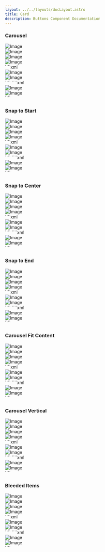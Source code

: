 ```yaml
---
layout: ../../layouts/docLayout.astro
title: Card
description: Buttons Component Documentation
---
```



### Carousel

<Tabs>
    <TabItem label="Preview">
        <Card>
            <div class="carousel rounded-xl">
                <div class="carousel-item h-80">
                    <img
                        src="https://images.unsplash.com/photo-1501854140801-50d01698950b?q=80&w=2600&auto=format&fit=crop&ixlib=rb-4.0.3&ixid=M3wxMjA3fDB8MHxwaG90by1wYWdlfHx8fGVufDB8fHx8fA%3D%3D"
                        alt="Image" />
                </div>
                <div class="carousel-item h-80">
                    <img
                        src="https://images.unsplash.com/photo-1479030160180-b1860951d696?q=80&w=3072&auto=format&fit=crop&ixlib=rb-4.0.3&ixid=M3wxMjA3fDB8MHxwaG90by1wYWdlfHx8fGVufDB8fHx8fA%3D%3D"
                        alt="Image" />
                </div>
                <div class="carousel-item h-80">
                    <img
                        src="https://images.unsplash.com/photo-1515984977862-1c7201ef324d?q=80&w=3000&auto=format&fit=crop&ixlib=rb-4.0.3&ixid=M3wxMjA3fDB8MHxwaG90by1wYWdlfHx8fGVufDB8fHx8fA%3D%3D"
                        alt="Image" />
                </div>
                <div class="carousel-item h-80">
                    <img
                        src="https://images.unsplash.com/photo-1517911122989-a8bcd823bed3?q=80&w=3870&auto=format&fit=crop&ixlib=rb-4.0.3&ixid=M3wxMjA3fDB8MHxwaG90by1wYWdlfHx8fGVufDB8fHx8fA%3D%3D"
                        alt="Image" />
                </div>
            </div>
        </Card>
    </TabItem>
    <TabItem label="HTML">
        ````xml
        <div class="carousel">
            <div class="carousel-item h-80">
                <img
                    src="https://images.unsplash.com/photo-1670995982270-b892c06054c5?q=80&w=3987&auto=format&fit=crop&ixlib=rb-4.0.3&ixid=M3wxMjA3fDB8MHxwaG90by1wYWdlfHx8fGVufDB8fHx8fA%3D%3D"
                    alt="Image" />
            </div>
            <div class="carousel-item h-80">
                <img
                    src="https://images.unsplash.com/photo-1558975355-84703f540cf6?q=80&w=3712&auto=format&fit=crop&ixlib=rb-4.0.3&ixid=M3wxMjA3fDB8MHxwaG90by1wYWdlfHx8fGVufDB8fHx8fA%3D%3D"
                    alt="Image" />
            </div>
            <!-- Add more items here -->
        </div>
        ````
    </TabItem>
    <TabItem label="JSX">
        ````xml
        <div className="carousel">
            <div className="carousel-item h-80">
                <img
                    src="https://images.unsplash.com/photo-1670995982270-b892c06054c5?q=80&w=3987&auto=format&fit=crop&ixlib=rb-4.0.3&ixid=M3wxMjA3fDB8MHxwaG90by1wYWdlfHx8fGVufDB8fHx8fA%3D%3D"
                    alt="Image" />
            </div>
            <div className="carousel-item h-80">
                <img
                    src="https://images.unsplash.com/photo-1558975355-84703f540cf6?q=80&w=3712&auto=format&fit=crop&ixlib=rb-4.0.3&ixid=M3wxMjA3fDB8MHxwaG90by1wYWdlfHx8fGVufDB8fHx8fA%3D%3D"
                    alt="Image" />
            </div>
            <!-- Add more items here -->
        </div>
        ````
    </TabItem>
</Tabs>

### Snap to Start

<Tabs>
    <TabItem label="Preview">
        <Card>
            <div class="flex justify-center">
                <div class="carousel rounded-xl carousel-start w-full">
                    <div class="carousel-item h-80">
                        <img
                            src="https://images.unsplash.com/photo-1501854140801-50d01698950b?q=80&w=2600&auto=format&fit=crop&ixlib=rb-4.0.3&ixid=M3wxMjA3fDB8MHxwaG90by1wYWdlfHx8fGVufDB8fHx8fA%3D%3D"
                            alt="Image" />
                    </div>
                    <div class="carousel-item h-80">
                        <img
                            src="https://images.unsplash.com/photo-1479030160180-b1860951d696?q=80&w=3072&auto=format&fit=crop&ixlib=rb-4.0.3&ixid=M3wxMjA3fDB8MHxwaG90by1wYWdlfHx8fGVufDB8fHx8fA%3D%3D"
                            alt="Image" />
                    </div>
                    <div class="carousel-item h-80">
                        <img
                            src="https://images.unsplash.com/photo-1515984977862-1c7201ef324d?q=80&w=3000&auto=format&fit=crop&ixlib=rb-4.0.3&ixid=M3wxMjA3fDB8MHxwaG90by1wYWdlfHx8fGVufDB8fHx8fA%3D%3D"
                            alt="Image" />
                    </div>
                    <div class="carousel-item h-80">
                        <img
                            src="https://images.unsplash.com/photo-1517911122989-a8bcd823bed3?q=80&w=3870&auto=format&fit=crop&ixlib=rb-4.0.3&ixid=M3wxMjA3fDB8MHxwaG90by1wYWdlfHx8fGVufDB8fHx8fA%3D%3D"
                            alt="Image" />
                    </div>
                </div>
            </div>
        </Card>
    </TabItem>
    <TabItem label="HTML">
        ````xml
        <div class="carousel carousel-vertical h-80">
            <div class="carousel-item h-80">
                <img
                    src="https://images.unsplash.com/photo-1670995982270-b892c06054c5?q=80&w=3987&auto=format&fit=crop&ixlib=rb-4.0.3&ixid=M3wxMjA3fDB8MHxwaG90by1wYWdlfHx8fGVufDB8fHx8fA%3D%3D"
                    alt="Image" />
            </div>
            <div class="carousel-item h-80">
                <img
                    src="https://images.unsplash.com/photo-1558975355-84703f540cf6?q=80&w=3712&auto=format&fit=crop&ixlib=rb-4.0.3&ixid=M3wxMjA3fDB8MHxwaG90by1wYWdlfHx8fGVufDB8fHx8fA%3D%3D"
                    alt="Image" />
            </div>
            <!-- Add more items here -->
        </div>
        ````
    </TabItem>
    <TabItem label="JSX">
        ````xml
        <div className="carousel carousel-vertical h-80">
            <div className="carousel-item h-80">
                <img
                    src="https://images.unsplash.com/photo-1670995982270-b892c06054c5?q=80&w=3987&auto=format&fit=crop&ixlib=rb-4.0.3&ixid=M3wxMjA3fDB8MHxwaG90by1wYWdlfHx8fGVufDB8fHx8fA%3D%3D"
                    alt="Image" />
            </div>
            <div className="carousel-item h-80">
                <img
                    src="https://images.unsplash.com/photo-1558975355-84703f540cf6?q=80&w=3712&auto=format&fit=crop&ixlib=rb-4.0.3&ixid=M3wxMjA3fDB8MHxwaG90by1wYWdlfHx8fGVufDB8fHx8fA%3D%3D"
                    alt="Image" />
            </div>
            <!-- Add more items here -->
        </div>
        ````
    </TabItem>
</Tabs>

### Snap to Center

<Tabs>
    <TabItem label="Preview">
        <Card>
            <div class="flex justify-center">
                <div class="carousel rounded-xl carousel-center w-full">
                    <div class="carousel-item h-80">
                        <img
                            src="https://images.unsplash.com/photo-1501854140801-50d01698950b?q=80&w=2600&auto=format&fit=crop&ixlib=rb-4.0.3&ixid=M3wxMjA3fDB8MHxwaG90by1wYWdlfHx8fGVufDB8fHx8fA%3D%3D"
                            alt="Image" />
                    </div>
                    <div class="carousel-item h-80">
                        <img
                            src="https://images.unsplash.com/photo-1479030160180-b1860951d696?q=80&w=3072&auto=format&fit=crop&ixlib=rb-4.0.3&ixid=M3wxMjA3fDB8MHxwaG90by1wYWdlfHx8fGVufDB8fHx8fA%3D%3D"
                            alt="Image" />
                    </div>
                    <div class="carousel-item h-80">
                        <img
                            src="https://images.unsplash.com/photo-1515984977862-1c7201ef324d?q=80&w=3000&auto=format&fit=crop&ixlib=rb-4.0.3&ixid=M3wxMjA3fDB8MHxwaG90by1wYWdlfHx8fGVufDB8fHx8fA%3D%3D"
                            alt="Image" />
                    </div>
                    <div class="carousel-item h-80">
                        <img
                            src="https://images.unsplash.com/photo-1517911122989-a8bcd823bed3?q=80&w=3870&auto=format&fit=crop&ixlib=rb-4.0.3&ixid=M3wxMjA3fDB8MHxwaG90by1wYWdlfHx8fGVufDB8fHx8fA%3D%3D"
                            alt="Image" />
                    </div>
                </div>
            </div>
        </Card>
    </TabItem>
    <TabItem label="HTML">
        ````xml
        <div class="carousel carousel-vertical h-80">
            <div class="carousel-item h-80">
                <img
                    src="https://images.unsplash.com/photo-1670995982270-b892c06054c5?q=80&w=3987&auto=format&fit=crop&ixlib=rb-4.0.3&ixid=M3wxMjA3fDB8MHxwaG90by1wYWdlfHx8fGVufDB8fHx8fA%3D%3D"
                    alt="Image" />
            </div>
            <div class="carousel-item h-80">
                <img
                    src="https://images.unsplash.com/photo-1558975355-84703f540cf6?q=80&w=3712&auto=format&fit=crop&ixlib=rb-4.0.3&ixid=M3wxMjA3fDB8MHxwaG90by1wYWdlfHx8fGVufDB8fHx8fA%3D%3D"
                    alt="Image" />
            </div>
            <!-- Add more items here -->
        </div>
        ````
    </TabItem>
    <TabItem label="JSX">
        ````xml
        <div className="carousel carousel-vertical h-80">
            <div className="carousel-item h-80">
                <img
                    src="https://images.unsplash.com/photo-1670995982270-b892c06054c5?q=80&w=3987&auto=format&fit=crop&ixlib=rb-4.0.3&ixid=M3wxMjA3fDB8MHxwaG90by1wYWdlfHx8fGVufDB8fHx8fA%3D%3D"
                    alt="Image" />
            </div>
            <div className="carousel-item h-80">
                <img
                    src="https://images.unsplash.com/photo-1558975355-84703f540cf6?q=80&w=3712&auto=format&fit=crop&ixlib=rb-4.0.3&ixid=M3wxMjA3fDB8MHxwaG90by1wYWdlfHx8fGVufDB8fHx8fA%3D%3D"
                    alt="Image" />
            </div>
            <!-- Add more items here -->
        </div>
        ````
    </TabItem>
</Tabs>

### Snap to End

<Tabs>
    <TabItem label="Preview">
        <Card>
            <div class="flex justify-center">
                <div class="carousel rounded-xl carousel-end w-full">
                    <div class="carousel-item h-80">
                        <img
                            src="https://images.unsplash.com/photo-1501854140801-50d01698950b?q=80&w=2600&auto=format&fit=crop&ixlib=rb-4.0.3&ixid=M3wxMjA3fDB8MHxwaG90by1wYWdlfHx8fGVufDB8fHx8fA%3D%3D"
                            alt="Image" />
                    </div>
                    <div class="carousel-item h-80">
                        <img
                            src="https://images.unsplash.com/photo-1479030160180-b1860951d696?q=80&w=3072&auto=format&fit=crop&ixlib=rb-4.0.3&ixid=M3wxMjA3fDB8MHxwaG90by1wYWdlfHx8fGVufDB8fHx8fA%3D%3D"
                            alt="Image" />
                    </div>
                    <div class="carousel-item h-80">
                        <img
                            src="https://images.unsplash.com/photo-1515984977862-1c7201ef324d?q=80&w=3000&auto=format&fit=crop&ixlib=rb-4.0.3&ixid=M3wxMjA3fDB8MHxwaG90by1wYWdlfHx8fGVufDB8fHx8fA%3D%3D"
                            alt="Image" />
                    </div>
                    <div class="carousel-item h-80">
                        <img
                            src="https://images.unsplash.com/photo-1517911122989-a8bcd823bed3?q=80&w=3870&auto=format&fit=crop&ixlib=rb-4.0.3&ixid=M3wxMjA3fDB8MHxwaG90by1wYWdlfHx8fGVufDB8fHx8fA%3D%3D"
                            alt="Image" />
                    </div>
                </div>
            </div>
        </Card>
    </TabItem>
    <TabItem label="HTML">
        ````xml
        <div class="carousel carousel-vertical h-80">
            <div class="carousel-item h-80">
                <img
                    src="https://images.unsplash.com/photo-1670995982270-b892c06054c5?q=80&w=3987&auto=format&fit=crop&ixlib=rb-4.0.3&ixid=M3wxMjA3fDB8MHxwaG90by1wYWdlfHx8fGVufDB8fHx8fA%3D%3D"
                    alt="Image" />
            </div>
            <div class="carousel-item h-80">
                <img
                    src="https://images.unsplash.com/photo-1558975355-84703f540cf6?q=80&w=3712&auto=format&fit=crop&ixlib=rb-4.0.3&ixid=M3wxMjA3fDB8MHxwaG90by1wYWdlfHx8fGVufDB8fHx8fA%3D%3D"
                    alt="Image" />
            </div>
            <!-- Add more items here -->
        </div>
        ````
    </TabItem>
    <TabItem label="JSX">
        ````xml
        <div className="carousel carousel-vertical h-80">
            <div className="carousel-item h-80">
                <img
                    src="https://images.unsplash.com/photo-1670995982270-b892c06054c5?q=80&w=3987&auto=format&fit=crop&ixlib=rb-4.0.3&ixid=M3wxMjA3fDB8MHxwaG90by1wYWdlfHx8fGVufDB8fHx8fA%3D%3D"
                    alt="Image" />
            </div>
            <div className="carousel-item h-80">
                <img
                    src="https://images.unsplash.com/photo-1558975355-84703f540cf6?q=80&w=3712&auto=format&fit=crop&ixlib=rb-4.0.3&ixid=M3wxMjA3fDB8MHxwaG90by1wYWdlfHx8fGVufDB8fHx8fA%3D%3D"
                    alt="Image" />
            </div>
            <!-- Add more items here -->
        </div>
        ````
    </TabItem>
</Tabs>

### Carousel Fit Content

<Tabs>
    <TabItem label="Preview">
        <Card>
            <div class="flex justify-center">
                <div class="carousel rounded-xl w-80">
                    <div class="carousel-item w-80">
                        <img
                            src="https://images.unsplash.com/photo-1501854140801-50d01698950b?q=80&w=2600&auto=format&fit=crop&ixlib=rb-4.0.3&ixid=M3wxMjA3fDB8MHxwaG90by1wYWdlfHx8fGVufDB8fHx8fA%3D%3D"
                            alt="Image" />
                    </div>
                    <div class="carousel-item w-80">
                        <img
                            src="https://images.unsplash.com/photo-1479030160180-b1860951d696?q=80&w=3072&auto=format&fit=crop&ixlib=rb-4.0.3&ixid=M3wxMjA3fDB8MHxwaG90by1wYWdlfHx8fGVufDB8fHx8fA%3D%3D"
                            alt="Image" />
                    </div>
                    <div class="carousel-item w-80">
                        <img
                            src="https://images.unsplash.com/photo-1515984977862-1c7201ef324d?q=80&w=3000&auto=format&fit=crop&ixlib=rb-4.0.3&ixid=M3wxMjA3fDB8MHxwaG90by1wYWdlfHx8fGVufDB8fHx8fA%3D%3D"
                            alt="Image" />
                    </div>
                    <div class="carousel-item w-80">
                        <img
                            src="https://images.unsplash.com/photo-1517911122989-a8bcd823bed3?q=80&w=3870&auto=format&fit=crop&ixlib=rb-4.0.3&ixid=M3wxMjA3fDB8MHxwaG90by1wYWdlfHx8fGVufDB8fHx8fA%3D%3D"
                            alt="Image" />
                    </div>
                </div>
            </div>
        </Card>
    </TabItem>
    <TabItem label="HTML">
        ````xml
        <div class="carousel carousel-vertical h-80">
            <div class="carousel-item h-80">
                <img
                    src="https://images.unsplash.com/photo-1670995982270-b892c06054c5?q=80&w=3987&auto=format&fit=crop&ixlib=rb-4.0.3&ixid=M3wxMjA3fDB8MHxwaG90by1wYWdlfHx8fGVufDB8fHx8fA%3D%3D"
                    alt="Image" />
            </div>
            <div class="carousel-item h-80">
                <img
                    src="https://images.unsplash.com/photo-1558975355-84703f540cf6?q=80&w=3712&auto=format&fit=crop&ixlib=rb-4.0.3&ixid=M3wxMjA3fDB8MHxwaG90by1wYWdlfHx8fGVufDB8fHx8fA%3D%3D"
                    alt="Image" />
            </div>
            <!-- Add more items here -->
        </div>
        ````
    </TabItem>
    <TabItem label="JSX">
        ````xml
        <div className="carousel carousel-vertical h-80">
            <div className="carousel-item h-80">
                <img
                    src="https://images.unsplash.com/photo-1670995982270-b892c06054c5?q=80&w=3987&auto=format&fit=crop&ixlib=rb-4.0.3&ixid=M3wxMjA3fDB8MHxwaG90by1wYWdlfHx8fGVufDB8fHx8fA%3D%3D"
                    alt="Image" />
            </div>
            <div className="carousel-item h-80">
                <img
                    src="https://images.unsplash.com/photo-1558975355-84703f540cf6?q=80&w=3712&auto=format&fit=crop&ixlib=rb-4.0.3&ixid=M3wxMjA3fDB8MHxwaG90by1wYWdlfHx8fGVufDB8fHx8fA%3D%3D"
                    alt="Image" />
            </div>
            <!-- Add more items here -->
        </div>
        ````
    </TabItem>
</Tabs>

### Carousel Vertical

<Tabs>
    <TabItem label="Preview">
        <Card>
            <div class="flex justify-center">
                <div class="carousel rounded-xl carousel-vertical h-80">
                    <div class="carousel-item h-80">
                        <img
                            src="https://images.unsplash.com/photo-1501854140801-50d01698950b?q=80&w=2600&auto=format&fit=crop&ixlib=rb-4.0.3&ixid=M3wxMjA3fDB8MHxwaG90by1wYWdlfHx8fGVufDB8fHx8fA%3D%3D"
                            alt="Image" />
                    </div>
                    <div class="carousel-item h-80">
                        <img
                            src="https://images.unsplash.com/photo-1479030160180-b1860951d696?q=80&w=3072&auto=format&fit=crop&ixlib=rb-4.0.3&ixid=M3wxMjA3fDB8MHxwaG90by1wYWdlfHx8fGVufDB8fHx8fA%3D%3D"
                            alt="Image" />
                    </div>
                    <div class="carousel-item h-80">
                        <img
                            src="https://images.unsplash.com/photo-1515984977862-1c7201ef324d?q=80&w=3000&auto=format&fit=crop&ixlib=rb-4.0.3&ixid=M3wxMjA3fDB8MHxwaG90by1wYWdlfHx8fGVufDB8fHx8fA%3D%3D"
                            alt="Image" />
                    </div>
                    <div class="carousel-item h-80">
                        <img
                            src="https://images.unsplash.com/photo-1517911122989-a8bcd823bed3?q=80&w=3870&auto=format&fit=crop&ixlib=rb-4.0.3&ixid=M3wxMjA3fDB8MHxwaG90by1wYWdlfHx8fGVufDB8fHx8fA%3D%3D"
                            alt="Image" />
                    </div>
                </div>
            </div>
        </Card>
    </TabItem>
    <TabItem label="HTML">
        ````xml
        <div class="carousel carousel-vertical h-80">
            <div class="carousel-item h-80">
                <img
                    src="https://images.unsplash.com/photo-1670995982270-b892c06054c5?q=80&w=3987&auto=format&fit=crop&ixlib=rb-4.0.3&ixid=M3wxMjA3fDB8MHxwaG90by1wYWdlfHx8fGVufDB8fHx8fA%3D%3D"
                    alt="Image" />
            </div>
            <div class="carousel-item h-80">
                <img
                    src="https://images.unsplash.com/photo-1558975355-84703f540cf6?q=80&w=3712&auto=format&fit=crop&ixlib=rb-4.0.3&ixid=M3wxMjA3fDB8MHxwaG90by1wYWdlfHx8fGVufDB8fHx8fA%3D%3D"
                    alt="Image" />
            </div>
            <!-- Add more items here -->
        </div>
        ````
    </TabItem>
    <TabItem label="JSX">
        ````xml
        <div className="carousel carousel-vertical h-80">
            <div className="carousel-item h-80">
                <img
                    src="https://images.unsplash.com/photo-1670995982270-b892c06054c5?q=80&w=3987&auto=format&fit=crop&ixlib=rb-4.0.3&ixid=M3wxMjA3fDB8MHxwaG90by1wYWdlfHx8fGVufDB8fHx8fA%3D%3D"
                    alt="Image" />
            </div>
            <div className="carousel-item h-80">
                <img
                    src="https://images.unsplash.com/photo-1558975355-84703f540cf6?q=80&w=3712&auto=format&fit=crop&ixlib=rb-4.0.3&ixid=M3wxMjA3fDB8MHxwaG90by1wYWdlfHx8fGVufDB8fHx8fA%3D%3D"
                    alt="Image" />
            </div>
            <!-- Add more items here -->
        </div>
        ````
    </TabItem>
</Tabs>

### Bleeded Items

<Tabs>
    <TabItem label="Preview">
        <Card>
            <div class="flex justify-center">
                <div class="carousel carousel-bleeded space-x-6">
                    <div class="carousel-item w-80">
                        <img
                            src="https://images.unsplash.com/photo-1501854140801-50d01698950b?q=80&w=2600&auto=format&fit=crop&ixlib=rb-4.0.3&ixid=M3wxMjA3fDB8MHxwaG90by1wYWdlfHx8fGVufDB8fHx8fA%3D%3D"
                            alt="Image" />
                    </div>
                    <div class="carousel-item w-80">
                        <img
                            src="https://images.unsplash.com/photo-1479030160180-b1860951d696?q=80&w=3072&auto=format&fit=crop&ixlib=rb-4.0.3&ixid=M3wxMjA3fDB8MHxwaG90by1wYWdlfHx8fGVufDB8fHx8fA%3D%3D"
                            alt="Image" />
                    </div>
                    <div class="carousel-item w-80">
                        <img
                            src="https://images.unsplash.com/photo-1515984977862-1c7201ef324d?q=80&w=3000&auto=format&fit=crop&ixlib=rb-4.0.3&ixid=M3wxMjA3fDB8MHxwaG90by1wYWdlfHx8fGVufDB8fHx8fA%3D%3D"
                            alt="Image" />
                    </div>
                    <div class="carousel-item w-80">
                        <img
                            src="https://images.unsplash.com/photo-1517911122989-a8bcd823bed3?q=80&w=3870&auto=format&fit=crop&ixlib=rb-4.0.3&ixid=M3wxMjA3fDB8MHxwaG90by1wYWdlfHx8fGVufDB8fHx8fA%3D%3D"
                            alt="Image" />
                    </div>
                </div>
            </div>
        </Card>
    </TabItem>
    <TabItem label="HTML">
        ````xml
        <div class="carousel carousel-vertical h-80">
            <div class="carousel-item h-80">
                <img
                    src="https://images.unsplash.com/photo-1670995982270-b892c06054c5?q=80&w=3987&auto=format&fit=crop&ixlib=rb-4.0.3&ixid=M3wxMjA3fDB8MHxwaG90by1wYWdlfHx8fGVufDB8fHx8fA%3D%3D"
                    alt="Image" />
            </div>
            <div class="carousel-item h-80">
                <img
                    src="https://images.unsplash.com/photo-1558975355-84703f540cf6?q=80&w=3712&auto=format&fit=crop&ixlib=rb-4.0.3&ixid=M3wxMjA3fDB8MHxwaG90by1wYWdlfHx8fGVufDB8fHx8fA%3D%3D"
                    alt="Image" />
            </div>
            <!-- Add more items here -->
        </div>
        ````
    </TabItem>
    <TabItem label="JSX">
        ````xml
        <div className="carousel carousel-vertical h-80">
            <div className="carousel-item h-80">
                <img
                    src="https://images.unsplash.com/photo-1670995982270-b892c06054c5?q=80&w=3987&auto=format&fit=crop&ixlib=rb-4.0.3&ixid=M3wxMjA3fDB8MHxwaG90by1wYWdlfHx8fGVufDB8fHx8fA%3D%3D"
                    alt="Image" />
            </div>
            <div className="carousel-item h-80">
                <img
                    src="https://images.unsplash.com/photo-1558975355-84703f540cf6?q=80&w=3712&auto=format&fit=crop&ixlib=rb-4.0.3&ixid=M3wxMjA3fDB8MHxwaG90by1wYWdlfHx8fGVufDB8fHx8fA%3D%3D"
                    alt="Image" />
            </div>
            <!-- Add more items here -->
        </div>
        ````
    </TabItem>
</Tabs>
